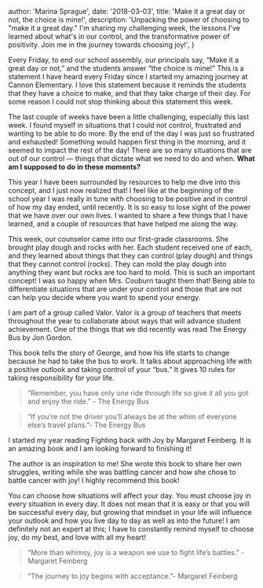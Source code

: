 
  author: 'Marina Sprague',
  date: '2018-03-03',
  title: 'Make it a great day or not, the choice is mine!',
  description:
    'Unpacking the power of choosing to "make it a great day." I\'m sharing my challenging week, the lessons I\'ve learned about what\'s in our control, and the transformative power of positivity. Join me in the journey towards choosing joy!',
}


Every Friday, to end our school assembly, our principals say, “Make it a great day or not,” and the students answer “the choice is mine!” This is a statement I have heard every Friday since I started my amazing journey at Cannon Elementary. I love this statement because it reminds the students that they have a choice to make, and that they take charge of their day. For some reason I could not stop thinking about this statement this week.

The last couple of weeks have been a little challenging, especially this last week. I found myself in situations that I could not control, frustrated and wanting to be able to do more. By the end of the day I was just so frustrated and exhausted! Something would happen first thing in the morning, and it seemed to impact the rest of the day! There are so many situations that are out of our control — things that dictate what we need to do and when. **What am I supposed to do in these moments?**

This year I have been surrounded by resources to help me dive into this concept, and I just now realized that! I feel like at the beginning of the school year I was really in tune with choosing to be positive and in control of how my day ended, until recently. It is so easy to lose sight of the power that we have over our own lives. I wanted to share a few things that I have learned, and a couple of resources that have helped me along the way.

This week, our counselor came into our first-grade classrooms. She brought play dough and rocks with her. Each student received one of each, and they learned about things that they can control (play dough) and things that they cannot control (rocks). They can mold the play dough into anything they want but rocks are too hard to mold. This is such an important concept! I was so happy when Mrs. Couburn taught them that! Being able to differentiate situations that are under your control and those that are not can help you decide where you want to spend your energy.

I am part of a group called Valor. Valor is a group of teachers that meets throughout the year to collaborate about ways that will advance student achievement. One of the things that we did recently was read The Energy Bus by Jon Gordon.

This book tells the story of George, and how his life starts to change because he had to take the bus to work. It talks about approaching life with a positive outlook and taking control of your “bus.” It gives 10 rules for taking responsibility for your life.

> “Remember, you have only one ride through life so give it all you got and enjoy the ride.” ​- The Energy Bus

> “If you're not the driver you’ll always be at the whim of everyone else’s travel plans.”- The Energy Bus

I started my year reading Fighting back with Joy by Margaret Feinberg. It is an amazing book and I am looking forward to finishing it!

The author is an inspiration to me! She wrote this book to share her own struggles, writing while she was battling cancer and how she chose to battle cancer with joy! I highly recommend this book!

You can choose how situations will affect your day. You must choose joy in every situation in every day. It does not mean that it is easy or that you will be successful every day, but growing that mindset in your life will influence your outlook and how you live day to day as well as into the future! I am definitely not an expert at this; I have to constantly remind myself to choose joy, do my best, and love with all my heart!

> “More than whimsy, joy is a weapon we use to fight life’s battles.” ​- Margaret Feinberg

> “The journey to joy begins with acceptance.”- Margaret Feinberg
